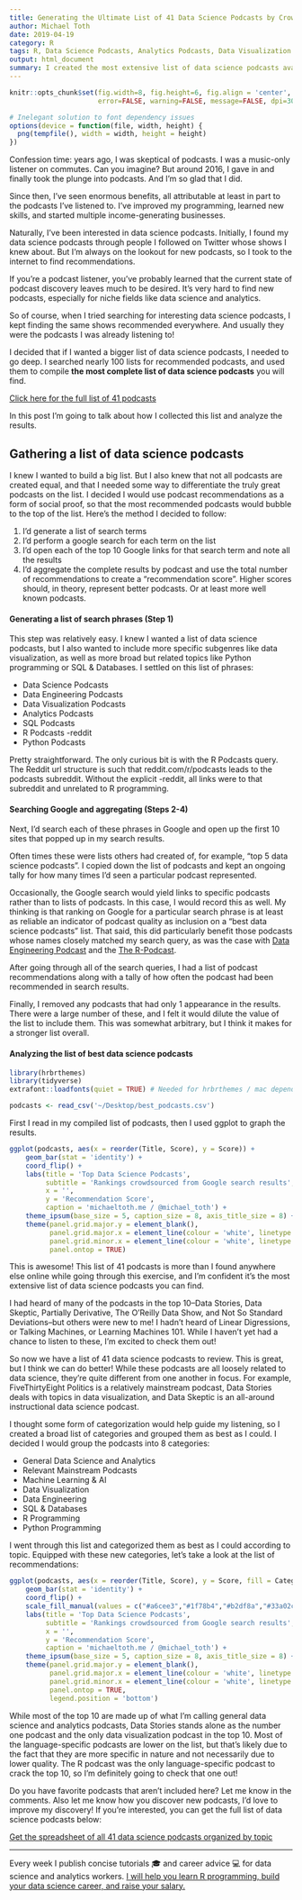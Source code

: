 ```yaml
---
title: Generating the Ultimate List of 41 Data Science Podcasts by Crowdsourcing Google Results
author: Michael Toth
date: 2019-04-19
category: R
tags: R, Data Science Podcasts, Analytics Podcasts, Data Visualization Podcasts, Machine Learning Podcasts
output: html_document
summary: I created the most extensive list of data science podcasts available by crowdsourcing results from Google search into this my own ultimate list of 41 data science podcasts.
---
```


```r
knitr::opts_chunk$set(fig.width=8, fig.height=6, fig.align = 'center',
                      error=FALSE, warning=FALSE, message=FALSE, dpi=300)

# Inelegant solution to font dependency issues
options(device = function(file, width, height) {
  png(tempfile(), width = width, height = height)
})

```

Confession time: years ago, I was skeptical of podcasts. I was a music-only listener on commutes. Can you imagine? But around 2016, I gave in and finally took the plunge into podcasts. And I'm so glad that I did. 

Since then, I've seen enormous benefits, all attributable at least in part to the podcasts I've listened to. I've improved my programming, learned new skills, and started multiple income-generating businesses.

Naturally, I've been interested in data science podcasts. Initially, I found my data science podcasts through people I followed on Twitter whose shows I knew about. But I'm always on the lookout for new podcasts, so I took to the internet to find recommendations.

If you're a podcast listener, you've probably learned that the current state of podcast discovery leaves much to be desired. It's very hard to find new podcasts, especially for niche fields like data science and analytics. 

So of course, when I tried searching for interesting data science podcasts, I kept finding the same shows recommended everywhere. And usually they were the podcasts I was already listening to! 

I decided that if I wanted a bigger list of data science podcasts, I needed to go deep. I searched nearly 100 lists for recommended podcasts, and used them to compile **the most complete list of data science podcasts** you will find. 

[Click here for the full list of 41 podcasts](https://mailchi.mp/d18f2f50ca14/data-science-podcasts)

In this post I'm going to talk about how I collected this list and analyze the results.

## Gathering a list of data science podcasts

I knew I wanted to build a big list. But I also knew that not all podcasts are created equal, and that I needed some way to differentiate the truly great podcasts on the list. I decided I would use podcast recommendations as a form of social proof, so that the most recommended podcasts would bubble to the top of the list. Here's the method I decided to follow:

1. I'd generate a list of search terms
2. I'd perform a google search for each term on the list
3. I'd open each of the top 10 Google links for that search term and note all the results
4. I'd aggregate the complete results by podcast and use the total number of recommendations to create a "recommendation score". Higher scores should, in theory, represent better podcasts. Or at least more well known podcasts.

#### Generating a list of search phrases (Step 1)

This step was relatively easy. I knew I wanted a list of data science podcasts, but I also wanted to include more specific subgenres like data visualization, as well as more broad but related topics like Python programming or SQL & Databases. I settled on this list of phrases:

* Data Science Podcasts
* Data Engineering Podcasts
* Data Visualization Podcasts
* Analytics Podcasts
* SQL Podcasts
* R Podcasts -reddit
* Python Podcasts

Pretty straightforward. The only curious bit is with the R Podcasts query. The Reddit url structure is such that reddit.com/r/podcasts leads to the podcasts subreddit. Without the explicit -reddit, all links were to that subreddit and unrelated to R programming.

#### Searching Google and aggregating (Steps 2-4)

Next, I'd search each of these phrases in Google and open up the first 10 sites that popped up in my search results.

Often times these were lists others had created of, for example, "top 5 data science podcasts". I copied down the list of podcasts and kept an ongoing tally for how many times I'd seen a particular podcast represented. 

Occasionally, the Google search would yield links to specific podcasts rather than to lists of podcasts. In this case, I would record this as well. My thinking is that ranking on Google for a particular search phrase is at least as reliable an indicator of podcast quality as inclusion on a "best data science podcasts" list. That said, this did particularly benefit those podcasts whose names closely matched my search query, as was the case with [Data Engineering Podcast](https://www.dataengineeringpodcast.com/) and the [The R-Podcast](https://r-podcast.org/).

After going through all of the search queries, I had a list of podcast recommendations along with a tally of how often the podcast had been recommended in search results.

Finally, I removed any podcasts that had only 1 appearance in the results. There were a large number of these, and I felt it would dilute the value of the list to include them. This was somewhat arbitrary, but I think it makes for a stronger list overall.

#### Analyzing the list of best data science podcasts

```r
library(hrbrthemes)
library(tidyverse)
extrafont::loadfonts(quiet = TRUE) # Needed for hrbrthemes / mac dependency issue

podcasts <- read_csv('~/Desktop/best_podcasts.csv')
```

First I read in my compiled list of podcasts, then I used ggplot to graph the results.

```r

ggplot(podcasts, aes(x = reorder(Title, Score), y = Score)) +
    geom_bar(stat = 'identity') +
    coord_flip() +
    labs(title = 'Top Data Science Podcasts',
         subtitle = 'Rankings crowdsourced from Google search results',
         x = '',
         y = 'Recommendation Score',
         caption = 'michaeltoth.me / @michael_toth') +
    theme_ipsum(base_size = 5, caption_size = 8, axis_title_size = 8) +
    theme(panel.grid.major.y = element_blank(),
          panel.grid.major.x = element_line(colour = 'white', linetype = 'dotted'),
          panel.grid.minor.x = element_line(colour = 'white', linetype = 'dotted'),
          panel.ontop = TRUE)
```

This is awesome! This list of 41 podcasts is more than I found anywhere else online while going through this exercise, and I'm confident it's the most extensive list of data science podcasts you can find. 

I had heard of many of the podcasts in the top 10--Data Stories, Data Skeptic, Partially Derivative, The O'Reilly Data Show, and Not So Standard Deviations--but others were new to me! I hadn't heard of Linear Digressions, or Talking Machines, or Learning Machines 101. While I haven't yet had a chance to listen to these, I'm excited to check them out!

So now we have a list of 41 data science podcasts to review. This is great, but I think we can do better! While these podcasts are all loosely related to data science, they're quite different from one another in focus. For example, FiveThirtyEight Politics is a relatively mainstream podcast, Data Stories deals with topics in data visualization, and Data Skeptic is an all-around instructional data science podcast. 

I thought some form of categorization would help guide my listening, so I created a broad list of categories and grouped them as best as I could. I decided I would group the podcasts into 8 categories:

* General Data Science and Analytics
* Relevant Mainstream Podcasts     
* Machine Learning & AI            
* Data Visualization               
* Data Engineering                 
* SQL & Databases                  
* R Programming                    
* Python Programming 

I went through this list and categorized them as best as I could according to topic. Equipped with these new categories, let's take a look at the list of recommendations: 

```r

ggplot(podcasts, aes(x = reorder(Title, Score), y = Score, fill = Category)) +
    geom_bar(stat = 'identity') +
    coord_flip() +
    scale_fill_manual(values = c("#a6cee3","#1f78b4","#b2df8a","#33a02c","#fb9a99","#e31a1c","#fdbf6f","#ff7f00")) +
    labs(title = 'Top Data Science Podcasts',
         subtitle = 'Rankings crowdsourced from Google search results',
         x = '',
         y = 'Recommendation Score',
         caption = 'michaeltoth.me / @michael_toth') +
    theme_ipsum(base_size = 5, caption_size = 8, axis_title_size = 8) +
    theme(panel.grid.major.y = element_blank(),
          panel.grid.major.x = element_line(colour = 'white', linetype = 'dotted'),
          panel.grid.minor.x = element_line(colour = 'white', linetype = 'dotted'),
          panel.ontop = TRUE,
          legend.position = 'bottom')
```

While most of the top 10 are made up of what I'm calling general data science and analytics podcasts, Data Stories stands alone as the number one podcast and the only data visualization podcast in the top 10. Most of the language-specific podcasts are lower on the list, but that's likely due to the fact that they are more specific in nature and not necessarily due to lower quality. The R podcast was the only language-specific podcast to crack the top 10, so I'm definitely going to check that one out!

Do you have favorite podcasts that aren't included here? Let me know in the comments. Also let me know how you discover new podcasts, I'd love to improve my discovery! If you're interested, you can get the full list of data science podcasts below:

[Get the spreadsheet of all 41 data science podcasts organized by topic](https://mailchi.mp/d18f2f50ca14/data-science-podcasts)

------

Every week I publish concise tutorials 🎓 and career advice 💻 for data science and analytics workers. [I will help you learn R programming, build your data science career, and raise your salary.](http://eepurl.com/gmYioz)
